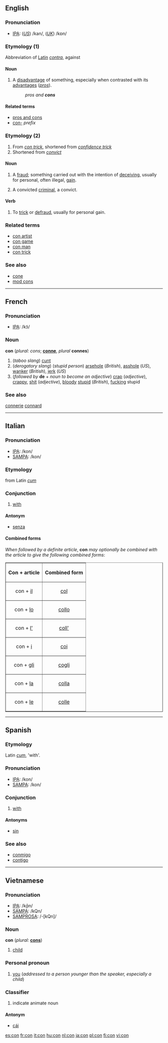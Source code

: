 ==English==

===Pronunciation===
*[[w:IPA|IPA]]: (''[[w:American English|US]]'') /kan/, (''[[w:British English|UK]]'') /kɒn/

===Etymology (1)===
Abbreviation of [[Latin]] ''[[contra]]'', against

====Noun====
{{en-noun-reg}}

# A [[disadvantage]] of something, especially when contrasted with its [[advantage]]s (''[[pro]]s'').
#:''pros and '''cons'''''

====Related terms====
*[[pros and cons]]
*[[con-]] ''prefix''

===Etymology (2)===
# From ''[[con trick]]'', shortened from ''[[confidence trick]]''
# Shortened from ''[[convict]]''

====Noun====
{{en-noun-reg}}

# {{slang}} A [[fraud]]; something carried out with the intention of [[deceiving]], usually for personal, often illegal, [[gain]].
# {{slang}} A convicted [[criminal]], a convict.

====Verb====
{{en-infl-reg-consonant|con||n}}

# {{transitive}} {{slang}} To [[trick]] or [[defraud]], usually for personal gain.

===Related terms===
*[[con artist]]
*[[con game]]
*[[con man]]
*[[con trick]]

===See also===
*[[cone]]
*[[mod cons]]

----

==French==
===Pronunciation===
*[[International Phonetic Alphabet|IPA]]: /kɔ̃/
===Noun===
'''con''' {{m}} (''plural:'' ''cons''; {{f}} '''[[conne]]''', ''plural'' '''connes''')
#(''taboo slang'') [[cunt]]
#(''derogatory slang'') (''stupid person'') [[arsehole]] (''British''), [[asshole]] (''US''), [[wanker]] (''British''), [[jerk]] (''US'')
#(''followed by'' '''de''' + ''noun to become an adjective'') [[crap]] (''adjective''), [[crappy]], [[shit]] (''adjective''), [[bloody]] [[stupid]] (''British''), [[fucking]] stupid
===See also===
[[connerie]]
[[connard]]
----

==Italian==
===Pronunciation===
*[[w:IPA|IPA]]: /kon/
*[[w:SAMPA|SAMPA]]: /kon/
===Etymology===
from Latin ''[[cum]]''
===Conjunction===
#[[with]]
====Antonym====
*[[senza]]
====Combined forms====
''When followed by a definite article'', '''con''' ''may optionally be combined with the article to give the following combined forms'':

<table border="1" align="center" cellpadding="5">
<tr><th>Con + article<th>Combined form</tr>
<tr><td align="center">con + [[il#Italian|il]]<td align="center">[[col#Italian|col]]</tr>
<tr><td align="center">con + [[lo#Italian|lo]]<td align="center">[[collo#Italian|collo]]</tr>
<tr><td align="center">con + [[l'#Italian|l']]<td align="center">[[coll']]</tr>
<tr><td align="center">con + [[i#Italian|i]]<td align="center">[[coi]]</tr>
<tr><td align="center">con + [[gli]]<td align="center">[[cogli]]</tr>
<tr><td align="center">con + [[la#Italian|la]]<td align="center">[[colla#Italian|colla]]</tr>
<tr><td align="center">con + [[le#Italian|le]]<td align="center">[[colle#Italian|colle]]</tr>
</table>

----

==Spanish==
===Etymology===
Latin ''[[cum]]'', 'with'.
===Pronunciation===
*[[w:IPA|IPA]]: /kon/
*[[w:SAMPA|SAMPA]]: /kon/
===Conjunction===
#[[with]]
====Antonyms====
*[[sin]]
===See also===
*[[conmigo]]
*[[contigo]]

----

==Vietnamese==
===Pronunciation===
*[[w:IPA|IPA]]: /k̬ɑ̄n/
*[[w:SAMPA|SAMPA]]: /kQn/
*[[w:SAMPROSA|SAMPROSA]]: /-[kQn]/
===Noun===
'''con'''  (''plural:'' '''[[cons]]''')
#[[child]]
===Personal pronoun===
#[[you]] (''addressed to a person younger than the speaker, especially a child'')
===Classifier===
# indicate animate noun
====Antonym====
*[[cái]]

[[es:con]]
[[fr:con]]
[[it:con]]
[[hu:con]]
[[nl:con]]
[[ja:con]]
[[pl:con]]
[[fi:con]]
[[vi:con]]